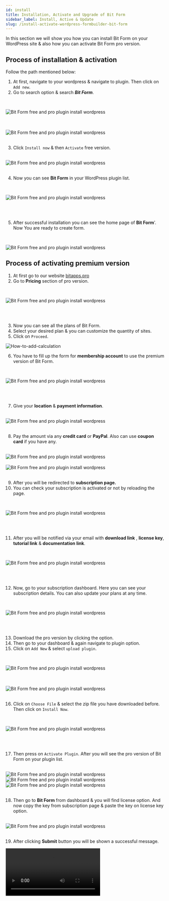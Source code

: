 ```yaml
---
id: install
title: Installation, Activate and Upgrade of Bit Form
sidebar_label: Install, Active & Update
slug: /install-activate-wordpress-formbuilder-bit-form
---
```



In this section we will show you how you can install Bit Form on your WordPress site & also how you can activate Bit Form pro version.

## Process of installation & activation

Follow the path mentioned below:

1. At first, navigate to your wordpress & navigate to plugin. Then click on `Add new`.
2. Go to search option & search ***Bit Form***.

<br />

<Image
  src="Dashboard-to-add-new-Bit-Form"
  alt="Bit Form free and pro plugin install wordpress"
  w="758"
  h="270"
/>

<br />

<br />
<Image
  src="Search-install-Bit-Form "
  alt="Bit Form free and pro plugin install wordpress"
  w="698"
  h="415"
/>
<br />

<br />

3.  Click `Install now` & then `Activate` free version.

<br />
<Image
  src="Activate-Bit-Form"
  alt="Bit Form free and pro plugin install wordpress"
  w="1046"
  h="200"
/>

<br />
<br />

4.  Now you can see **Bit Form** in your WordPress plugin list.

<br />

<Image
  src="view-Bit Form-Bit-Form"
  alt="Bit Form free and pro plugin install wordpress"
  w="1047"
  h="200"
/>

<br />
<br />

5.  After successful installation you can see the home page of **Bit Form**'. Now You are ready to create form.



<br />

<Image
  src="Bit form-dashboard-Bit-Form"
  alt="Bit Form free and pro plugin install wordpress"
  w="1114"
  h="350"
/>

## Process of activating premium version 

1. At first go to our website [bitapps.pro](https://bitapps.pro/)
2. Go to **Pricing** section of pro version.

<br />

 <Image
  src="Get-Started-Bit-Form"
  alt="Bit Form free and pro plugin install wordpress"
  w="1114"
  h="350"
 />

<br />
<br />

3. Now you can see all the plans of Bit Form.
4. Select your desired plan & you can customize the quantity of sites.
5. Click on `Proceed`.

 <Image src="Proceed.Bit-Form" alt="How-to-add-calculation" w="1020" h="350" />
 

6. You have to fill up the form for **membership account** to use the premium version of Bit Form.

<br />

 <Image
  src="Membeship-Account-Bit-Form"
  alt="Bit Form free and pro plugin install wordpress"
  w="943"
  h="500"
 />

<br />
<br />

7. Give your **location** & **payment information**.

<br />
 <Image
  src="Location-&-Payment-Bit-Form"
  alt="Bit Form free and pro plugin install wordpress"
  w="574"
  h="450"
 />

<br />
<br />

8. Pay the amount via any **credit card** or **PayPal**. Also can use **coupon card** if you have any.

<br />

 <Image src="PayPal-Bit-Form" alt="Bit Form free and pro plugin install wordpress" w="565" h="400" />

<br />

<br />
 <Image
  src="Add-coupon-Bit-Form"
  alt="Bit Form free and pro plugin install wordpress"
  w="577"
  h="400"
 />

<br />
<br />

9.  After you will be redirected to **subscription page.**
10. You can check your subscription is activated or not by reloading the page.

<br />

 <Image
  src="Suscription-Page-Bit-Form"
  alt="Bit Form free and pro plugin install wordpress"
  w="1066"
  h="380"
 />

<br />
<br />

11. After you will be notified via your email with **download link** , **license key**, **tutorial link** & **documentation link**.

<br />

 <Image
  src="Welcome-email-Bit-Form"
  alt="Bit Form free and pro plugin install wordpress"
  w="1066"
  h="350"
 />

<br />
<br />

12. Now, go to your subscription dashboard. Here you can see your subscription details. You can also update your plans at any time.

<br />

 <Image
  src="Subscription-details-Bit-Form"
  alt="Bit Form free and pro plugin install wordpress"
  w="469"
  h="438"
 />

<br />
<br />

13. Download the pro version by clicking the option.
14. Then go to your dashboard & again navigate to plugin option.
15. Click on `Add New` & select `upload plugin`.

<br />

 <Image
  src="Upload-Plugin-Bit-Form"
  alt="Bit Form free and pro plugin install wordpress"
  w="568"
  h="239"
 />

<br />
<br />
 <Image
  src="Upload=Plugin2--Bit-Form"
  alt="Bit Form free and pro plugin install wordpress"
  w="803"
  h="227"
 />

<br />
<br />

16. Click on `Choose File` & select the zip file you have downloaded before. Then click on `Install Now`.

<br />

 <Image
  src="Choose-install-Bit-Form"
  alt="Bit Form free and pro plugin install wordpress"
  w="811"
  h="150"
 />

<br />
<br />

17. Then press on `Activate Plugin`. After you will see the pro version of Bit Form on your plugin list.

<br />
 <Image
  src="Activate-Plugin-Bit-Form"
  alt="Bit Form free and pro plugin install wordpress"
  w="477"
  h="207"
 />
<br />
 <Image
  src="Successfully-activated-Bit-Form"
  alt="Bit Form free and pro plugin install wordpress"
  w="791"
  h="184"
 />
<br />
 <Image
  src="Pro-in-dashboard-Bit-Form"
  alt="Bit Form free and pro plugin install wordpress"
  w="480"
  h="168"
 />

<br />
<br />

18. Then go to **Bit Form** from dashboard & you will find license option. And now copy the key from subscription page & paste the key on license key option.

<br />
 <Image src="License-Bit-Form" alt="Bit Form free and pro plugin install wordpress" w="764" h="259" />

<br />
<br />

19. After clicking **Submit** button you will be shown a successful message.

<Video youtube src="W2OmWL3k7eQ" />

**Congratulations! Now you are a pro member of the Bit Form. Now you can access pro features, updates & support.**


<Feedback />
